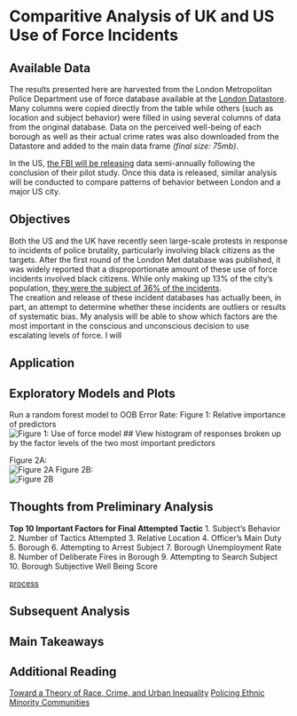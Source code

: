 # Comparitive Analysis of UK and US Use of Force Incidents

## Available Data

The results presented here are harvested from the London Metropolitan Police Department use of force database available at the [London Datastore](https://data.london.gov.uk/dataset/use-of-force). Many columns were copied directly from the table while others (such as location and subject behavior) were filled in using several columns of data from the original database. Data on the perceived well-being of each borough as well as their actual crime rates was also downloaded from the Datastore and added to the main data frame *(final size: 75mb)*. 

In the US, [the FBI will be releasing](https://ucr.fbi.gov/use-of-force) data semi-annually following the conclusion of their pilot study. Once this data is released, similar analysis will be conducted to compare patterns of behavior between London and a major US city. 

## Objectives
Both the US and the UK have recently seen large-scale protests in response to incidents of police brutality, particularly involving black citizens as the targets. After the first round of the London Met database was published, it was widely reported that a disproportionate amount of these use of force incidents involved black citizens. While only making up 13% of the city's population, [they were the subject of 36% of the incidents](https://www.theguardian.com/uk-news/2017/aug/01/met-police-using-force-against-disproportionately-large-number-of-black-people).  
The creation and release of these incident databases has actually been, in part, an attempt to determine whether these incidents are outliers or results of systematic bias. My analysis will be able to show which factors are the most important in the conscious and unconscious decision to use escalating levels of force. I will 

## Application

## Exploratory Models and Plots

Run a random forest model to 
OOB Error Rate: 
Figure 1: Relative importance of predictors  
![Figure 1: Use of force model](../Figure1.jpeg) 
## View histogram of responses broken up by the factor levels of the two most important predictors

Figure 2A:   
![Figure 2A](../Fig2A.jpeg) 
Figure 2B:   
![Figure 2B](../Fig2B.jpeg) 

## Thoughts from Preliminary Analysis
**Top 10 Important Factors for Final Attempted Tactic**
1. Subject's Behavior
2. Number of Tactics Attempted
3. Relative Location
4. Officer's Main Duty
5. Borough
6. Attempting to Arrest Subject
7. Borough Unemployment Rate
8. Number of Deliberate Fires in Borough
9. Attempting to Search Subject
10. Borough Subjective Well Being Score




[process](https://www.app.college.police.uk/app-content/national-decision-model/the-national-decision-model/)

## Subsequent Analysis


## Main Takeaways

## Additional Reading
[Toward a Theory of Race, Crime, and Urban Inequality](https://books.google.co.uk/books?hl=en&lr=&id=tV6MAQAAQBAJ&oi=fnd&pg=PA177&dq=Toward+a+Theory+of+Race,+Crime,+and+Urban+Inequality&ots=ErFKtjljan&sig=Ecnv8bpTfbCVtn4Fejx9NrzF9gw#v=onepage&q=Toward%20a%20Theory%20of%20Race%2C%20Crime%2C%20and%20Urban%20Inequality&f=false)
[Policing Ethnic Minority Communities](http://eprints.lse.ac.uk/9576/1/Policing_ethnic_minority_communities_(LSERO).pdf)
